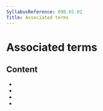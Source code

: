 ```yaml
---
SyllabusReference: 090.01.01
Title: Associated terms
---
```


# Associated terms

## Content

- <Link href="090.01.01.01" />
- <Link href="090.01.01.02" />
- <Link href="090.01.01.03" />
- <Link href="090.01.01.04" />